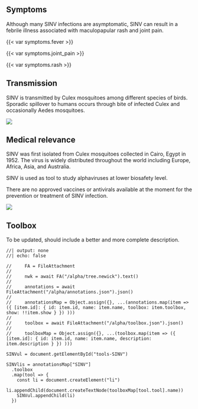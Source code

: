 ::: {.panel-tabset}

## Symptoms

::: {.grid}

::: {.g-col-8}
Although many SINV infections are asymptomatic, SINV can result in a febrile illness associated with maculopapular rash and joint pain.
:::

::: {.g-col-4}
{{< var symptoms.fever >}}

{{< var symptoms.joint_pain >}}

{{< var symptoms.rash >}}
:::

:::

## Transmission

::: {.grid}

::: {.g-col-6}
SINV is transmitted by Culex mosquitoes among different species of birds. Sporadic spillover to humans occurs through bite of infected Culex and occasionally Aedes mosquitoes.
:::

::: {.g-col-6}
![](SINV-transmission.png)
:::

:::

## Medical relevance

::: {.grid}

::: {.g-col-6}
SINV was first isolated from Culex mosquitoes collected in Cairo, Egypt in 1952. The virus is widely distributed throughout the world including Europe, Africa, Asia, and Australia.

SINV is used as tool to study alphaviruses at lower biosafety level.

There are no approved vaccines or antivirals available at the moment for the prevention or treatment of SINV infection. 
:::

::: {.g-col-6}
![](SINV-map.png)
:::

:::

## Toolbox

::: {.callout-note}
To be updated, should include a better and more complete description.
:::

<ul id="tools-SINV">
</ul>

```ojs
//| output: none
//| echo: false

//     FA = FileAttachment
// 
//     nwk = await FA("/alpha/tree.newick").text()
// 
//     annotations = await FileAttachment("/alpha/annotations.json").json()
// 
//     annotationsMap = Object.assign({}, ...(annotations.map(item => ({ [item.id]: { id: item.id, name: item.name, toolbox: item.toolbox, show: !!item.show } }) )))
// 
//     toolbox = await FileAttachment("/alpha/toolbox.json").json()
// 
//     toolboxMap = Object.assign({}, ...(toolbox.map(item => ({ [item.id]: { id: item.id, name: item.name, description: item.description } }) )))

SINVul = document.getElementById("tools-SINV")

SINVlis = annotationsMap["SINV"]
  .toolbox
  .map(tool => {
    const li = document.createElement("li")
    li.appendChild(document.createTextNode(toolboxMap[tool.tool].name))
    SINVul.appendChild(li)
  })

```
:::

